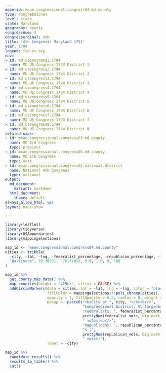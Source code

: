 ```yaml
---
meae-id: meae.congressional.congress04.md.county
type: congressional
level: state
state: Maryland
geography: county
congressnum: 4
congressordinal: 4th
title: '4th Congress: Maryland 1794'
year: 1794
legend: fed-vs-rep
nnv:
- id: md.uscongress1.1794
  name: MD US Congress 1794 District 1
- id: md.uscongress2.1794
  name: MD US Congress 1794 District 2
- id: md.uscongress3.1794
  name: MD US Congress 1794 District 3
- id: md.uscongress4.1794
  name: MD US Congress 1794 District 4
- id: md.uscongress5.1794
  name: MD US Congress 1794 District 5
- id: md.uscongress6.1794
  name: MD US Congress 1794 District 6
- id: md.uscongress7.1794
  name: MD US Congress 1794 District 7
- id: md.uscongress8.1794
  name: MD US Congress 1794 District 8
related-maps:
- id: meae.congressional.congress03.md.county
  name: MD 3rd Congress
  type: previous
- id: meae.congressional.congress05.md.county
  name: MD 5th Congress
  type: next
- id: meae.congressional.congress04.national.district
  name: National 4th Congress
  type: national
output:
  md_document:
    variant: markdown
  html_document:
    theme: default
always_allow_html: yes
layout: maps-show

---
```


```r
library(leaflet)
library(tidyverse)
library(USAboundaries)
library(mappingelections)

map_id <- "meae.congressional.congress04.md.county"
cities <- tribble(
  ~city, ~lat, ~lng, ~federalist_percentage, ~republican_percentage, ~federalist_vote, ~republican_vote,
  "Baltimore", 39.30021, -76.61052, 0.0, 1.0, 0, 160
)
```

<div class="map">

```r
map_id %>%
  get_county_map_data() %>%
  map_counties(height = "425px", cities = FALSE) %>% 
  addCircleMarkers(data = cities, lat = ~lat, lng = ~lng, color = "black",
                   fillColor = mappingelections:::poli_chrome(cities),
                   opacity = 1, fillOpacity = 0.8, radius = 8, weight = 3,
                   popup = ~paste0("<b>City of ", city, "</b><br/>",
                                   "Congressional District: At-large<br/>",
                                   "Federalists: ", federalist_percentage * 100, "% (", 
                                   prettyNum(federalist_vote, big.mark = ","), 
                                   " votes)<br/>",
                                   "Republicans: ", republican_percentage * 100,
                                   "% (", 
                                   prettyNum(republican_vote, big.mark = ","),
                                   " votes)"),
                   label = ~city) 
```

</div>

<div class="results-table">

```r
map_id %>%
  candidate_results() %>%
  results_to_table() %>%
  cat()
```

</div>

